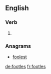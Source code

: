 ==English==

===Verb===
{{head|en|verb form}}

# {{en-third-person singular of|footle}}

===Anagrams===
* [[foolest#English|foolest]]

[[de:footles]]
[[fr:footles]]